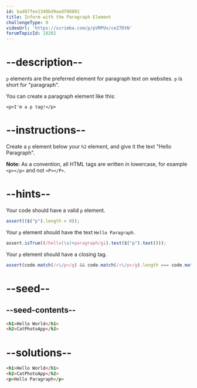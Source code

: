 ```yaml
---
id: bad87fee1348bd9aedf08801
title: Inform with the Paragraph Element
challengeType: 0
videoUrl: 'https://scrimba.com/p/pVMPUv/ceZ7DtN'
forumTopicId: 18202
---
```


# --description--

`p` elements are the preferred element for paragraph text on websites. `p` is short for "paragraph".

You can create a paragraph element like this:

`<p>I'm a p tag!</p>`

# --instructions--

Create a `p` element below your `h2` element, and give it the text "Hello Paragraph".

**Note:** As a convention, all HTML tags are written in lowercase, for example `<p></p>` and not `<P></P>`.

# --hints--

Your code should have a valid `p` element.

```js
assert(($("p").length > 0));
```

Your `p` element should have the text `Hello Paragraph`.

```js
assert.isTrue((/hello(\s)+paragraph/gi).test($("p").text()));
```

Your `p` element should have a closing tag.

```js
assert(code.match(/<\/p>/g) && code.match(/<\/p>/g).length === code.match(/<p/g).length);
```

# --seed--

## --seed-contents--

```html
<h1>Hello World</h1>
<h2>CatPhotoApp</h2>
```

# --solutions--

```html
<h1>Hello World</h1>
<h2>CatPhotoApp</h2>
<p>Hello Paragraph</p>
```
